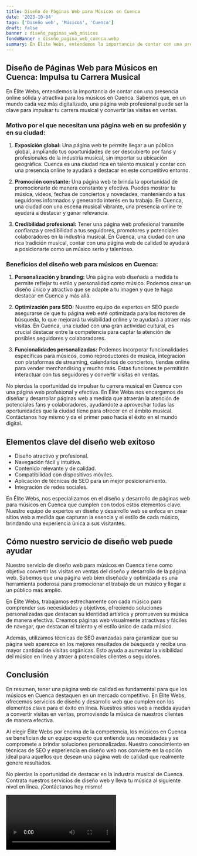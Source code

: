 ```yaml
---
title: Diseño de Páginas Web para Músicos en Cuenca
date: '2023-10-04'
tags: ['Diseño web', 'Músicos', 'Cuenca']
draft: false
banner : diseño_paginas_web_músicos
fondoBanner : diseño_pagina_web_cuenca.webp
summary: En Élite Webs, entendemos la importancia de contar con una presencia online sólida y atractiva para los músicos en Cuenca. Sabemos que, en un mundo cada vez más digitalizado, una página web profesional puede ser la clave para impulsar tu carrera musical y convertir las visitas en ventas. 
---
```


## Diseño de Páginas Web para Músicos en Cuenca: Impulsa tu Carrera Musical

En Élite Webs, entendemos la importancia de contar con una presencia online sólida y atractiva para los músicos en Cuenca. Sabemos que, en un mundo cada vez más digitalizado, una página web profesional puede ser la clave para impulsar tu carrera musical y convertir las visitas en ventas. 

### Motivo por el que necesitan una página web en su profesión y en su ciudad:

1. **Exposición global:** Una página web te permite llegar a un público global, ampliando tus oportunidades de ser descubierto por fans y profesionales de la industria musical, sin importar su ubicación geográfica. Cuenca es una ciudad rica en talento musical y contar con una presencia online te ayudará a destacar en este competitivo entorno.

2. **Promoción constante:** Una página web te brinda la oportunidad de promocionarte de manera constante y efectiva. Puedes mostrar tu música, vídeos, fechas de conciertos y novedades, manteniendo a tus seguidores informados y generando interés en tu trabajo. En Cuenca, una ciudad con una escena musical vibrante, una presencia online te ayudará a destacar y ganar relevancia.

3. **Credibilidad profesional:** Tener una página web profesional transmite confianza y credibilidad a tus seguidores, promotores y potenciales colaboradores en la industria musical. En Cuenca, una ciudad con una rica tradición musical, contar con una página web de calidad te ayudará a posicionarte como un músico serio y talentoso.

### Beneficios del diseño web para músicos en Cuenca:

1. **Personalización y branding:** Una página web diseñada a medida te permite reflejar tu estilo y personalidad como músico. Podemos crear un diseño único y atractivo que se adapte a tu imagen y que te haga destacar en Cuenca y más allá.

2. **Optimización para SEO:** Nuestro equipo de expertos en SEO puede asegurarse de que tu página web esté optimizada para los motores de búsqueda, lo que mejorará tu visibilidad online y te ayudará a atraer más visitas. En Cuenca, una ciudad con una gran actividad cultural, es crucial destacar entre la competencia para captar la atención de posibles seguidores y colaboradores.

3. **Funcionalidades personalizadas:** Podemos incorporar funcionalidades específicas para músicos, como reproductores de música, integración con plataformas de streaming, calendarios de conciertos, tiendas online para vender merchandising y mucho más. Estas funciones te permitirán interactuar con tus seguidores y convertir visitas en ventas.

No pierdas la oportunidad de impulsar tu carrera musical en Cuenca con una página web profesional y efectiva. En Élite Webs nos encargamos de diseñar y desarrollar páginas web a medida que atraerán la atención de potenciales fans y colaboradores, ayudándote a aprovechar todas las oportunidades que la ciudad tiene para ofrecer en el ámbito musical. Contáctanos hoy mismo y da el primer paso hacia el éxito en el mundo digital.

<GifSeo />

<Cta />

## Elementos clave del diseño web exitoso

- Diseño atractivo y profesional.
- Navegación fácil y intuitiva.
- Contenido relevante y de calidad.
- Compatibilidad con dispositivos móviles.
- Aplicación de técnicas de SEO para un mejor posicionamiento.
- Integración de redes sociales.

En Élite Webs, nos especializamos en el diseño y desarrollo de páginas web para músicos en Cuenca que cumplen con todos estos elementos clave. Nuestro equipo de expertos en diseño y desarrollo web se enfoca en crear sitios web a medida que capturan la esencia y el estilo de cada músico, brindando una experiencia única a sus visitantes.

## Cómo nuestro servicio de diseño web puede ayudar

Nuestro servicio de diseño web para músicos en Cuenca tiene como objetivo convertir las visitas en ventas del diseño y desarrollo de la página web. Sabemos que una página web bien diseñada y optimizada es una herramienta poderosa para promocionar el trabajo de un músico y llegar a un público más amplio.

En Élite Webs, trabajamos estrechamente con cada músico para comprender sus necesidades y objetivos, ofreciendo soluciones personalizadas que destacan su identidad artística y promueven su música de manera efectiva. Creamos páginas web visualmente atractivas y fáciles de navegar, que destacan el talento y el estilo único de cada músico.

Además, utilizamos técnicas de SEO avanzadas para garantizar que su página web aparezca en los mejores resultados de búsqueda y reciba una mayor cantidad de visitas orgánicas. Esto ayuda a aumentar la visibilidad del músico en línea y atraer a potenciales clientes o seguidores.

## Conclusión

En resumen, tener una página web de calidad es fundamental para que los músicos en Cuenca destaquen en un mercado competitivo. En Élite Webs, ofrecemos servicios de diseño y desarrollo web que cumplen con los elementos clave para el éxito en línea. Nuestros sitios web a medida ayudan a convertir visitas en ventas, promoviendo la música de nuestros clientes de manera efectiva.

Al elegir Élite Webs por encima de la competencia, los músicos en Cuenca se benefician de un equipo experto que entiende sus necesidades y se compromete a brindar soluciones personalizadas. Nuestro conocimiento en técnicas de SEO y experiencia en diseño web nos convierte en la opción ideal para aquellos que desean una página web de calidad que realmente genere resultados.

No pierdas la oportunidad de destacar en la industria musical de Cuenca. Contrata nuestros servicios de diseño web y lleva tu música al siguiente nivel en línea. ¡Contáctanos hoy mismo!

<Video />

<CtaBot job='Músicos' city='Cuenca'/>

<Gmaps query='Cuenca+españa+maps' />